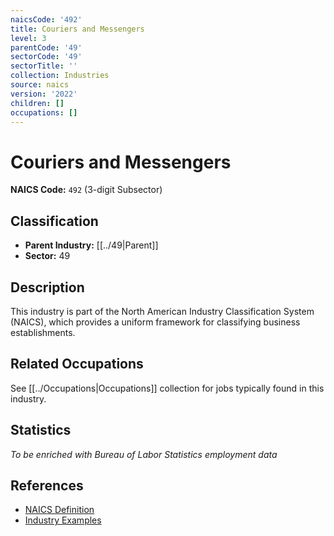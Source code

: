 ```yaml
---
naicsCode: '492'
title: Couriers and Messengers
level: 3
parentCode: '49'
sectorCode: '49'
sectorTitle: ''
collection: Industries
source: naics
version: '2022'
children: []
occupations: []
---
```

# Couriers and Messengers

**NAICS Code:** `492` (3-digit Subsector)

## Classification

- **Parent Industry:** [[../49|Parent]]
- **Sector:** 49

## Description

This industry is part of the North American Industry Classification System (NAICS), which provides a uniform framework for classifying business establishments.

## Related Occupations

See [[../Occupations|Occupations]] collection for jobs typically found in this industry.

## Statistics

*To be enriched with Bureau of Labor Statistics employment data*

## References

- [NAICS Definition](https://www.census.gov/naics/)
- [Industry Examples](https://www.census.gov/naics/2022NAICS/)
